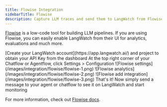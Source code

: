 ```yaml
---
title: Flowise Integration
sidebarTitle: Flowise
description: Capture LLM traces and send them to LangWatch from Flowise
---
```


[Flowise](https://flowiseai.com/) is a low-code tool for building LLM pipelines. If you are using Flowise, you can easily enable LangWatch from their UI for analytics, evaluations and much more.

<Steps>
<Step title="Obtain your API Key">
[Create your LangWatch account](https://app.langwatch.ai/) and project to obtain your API Key from the dashboard
</Step>
<Step title="Go to your Chatflow settings">
At the top right corner of your Chatflow or Agentflow, click Settings > Configuration
![Flowise settings](/images/integration/flowise/flowise-1.png)
</Step>
<Step title="Go to the Analyse Chatflow tab to find LangWatch">
![Flowise analytics](/images/integration/flowise/flowise-2.png)
</Step>
<Step title="Create a new credential and enable LangWatch">
![Flowise add integration](/images/integration/flowise/flowise-3.png)
</Step>
<Step title="Test the integration">
That's it! Now simply send a message to your agent or chatflow to see it on LangWatch and start monitoring
</Step>
</Steps>

For more information, check out [Flowise docs](https://docs.flowiseai.com/using-flowise/analytic).